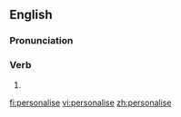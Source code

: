 ==English==

===Pronunciation===

===Verb===
{{en-verb|personalis|ing}}

# {{alternative spelling of|[[personalize]]}}

[[fi:personalise]]
[[vi:personalise]]
[[zh:personalise]]